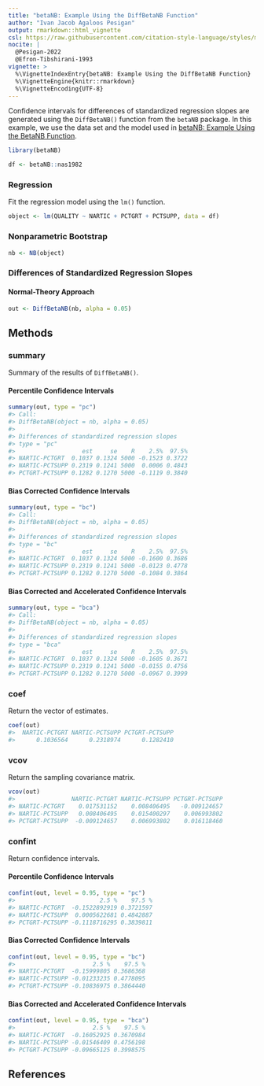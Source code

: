 ```yaml
---
title: "betaNB: Example Using the DiffBetaNB Function"
author: "Ivan Jacob Agaloos Pesigan"
output: rmarkdown::html_vignette
csl: https://raw.githubusercontent.com/citation-style-language/styles/master/apa.csl
nocite: |
  @Pesigan-2022
  @Efron-Tibshirani-1993
vignette: >
  %\VignetteIndexEntry{betaNB: Example Using the DiffBetaNB Function}
  %\VignetteEngine{knitr::rmarkdown}
  %\VignetteEncoding{UTF-8}
---
```




Confidence intervals for
differences of standardized regression slopes
are generated using
the `DiffBetaNB()` function from the `betaNB` package.
In this example,
we use the data set and the model used in
[betaNB: Example Using the BetaNB Function](example-beta-nb.html).


``` r
library(betaNB)
```




``` r
df <- betaNB::nas1982
```

### Regression

Fit the regression model using the `lm()` function.


``` r
object <- lm(QUALITY ~ NARTIC + PCTGRT + PCTSUPP, data = df)
```

### Nonparametric Bootstrap


``` r
nb <- NB(object)
```

### Differences of Standardized Regression Slopes

#### Normal-Theory Approach


``` r
out <- DiffBetaNB(nb, alpha = 0.05)
```

## Methods

### summary

Summary of the results of `DiffBetaNB()`.

#### Percentile Confidence Intervals


``` r
summary(out, type = "pc")
#> Call:
#> DiffBetaNB(object = nb, alpha = 0.05)
#> 
#> Differences of standardized regression slopes
#> type = "pc"
#>                   est     se    R    2.5%  97.5%
#> NARTIC-PCTGRT  0.1037 0.1324 5000 -0.1523 0.3722
#> NARTIC-PCTSUPP 0.2319 0.1241 5000  0.0006 0.4843
#> PCTGRT-PCTSUPP 0.1282 0.1270 5000 -0.1119 0.3840
```

#### Bias Corrected Confidence Intervals


``` r
summary(out, type = "bc")
#> Call:
#> DiffBetaNB(object = nb, alpha = 0.05)
#> 
#> Differences of standardized regression slopes
#> type = "bc"
#>                   est     se    R    2.5%  97.5%
#> NARTIC-PCTGRT  0.1037 0.1324 5000 -0.1600 0.3686
#> NARTIC-PCTSUPP 0.2319 0.1241 5000 -0.0123 0.4778
#> PCTGRT-PCTSUPP 0.1282 0.1270 5000 -0.1084 0.3864
```

#### Bias Corrected and Accelerated Confidence Intervals


``` r
summary(out, type = "bca")
#> Call:
#> DiffBetaNB(object = nb, alpha = 0.05)
#> 
#> Differences of standardized regression slopes
#> type = "bca"
#>                   est     se    R    2.5%  97.5%
#> NARTIC-PCTGRT  0.1037 0.1324 5000 -0.1605 0.3671
#> NARTIC-PCTSUPP 0.2319 0.1241 5000 -0.0155 0.4756
#> PCTGRT-PCTSUPP 0.1282 0.1270 5000 -0.0967 0.3999
```

### coef

Return the vector of estimates.


``` r
coef(out)
#>  NARTIC-PCTGRT NARTIC-PCTSUPP PCTGRT-PCTSUPP 
#>      0.1036564      0.2318974      0.1282410
```

### vcov

Return the sampling covariance matrix.


``` r
vcov(out)
#>                NARTIC-PCTGRT NARTIC-PCTSUPP PCTGRT-PCTSUPP
#> NARTIC-PCTGRT    0.017531152    0.008406495   -0.009124657
#> NARTIC-PCTSUPP   0.008406495    0.015400297    0.006993802
#> PCTGRT-PCTSUPP  -0.009124657    0.006993802    0.016118460
```

### confint

Return confidence intervals.

#### Percentile Confidence Intervals


``` r
confint(out, level = 0.95, type = "pc")
#>                        2.5 %    97.5 %
#> NARTIC-PCTGRT  -0.1522892919 0.3721597
#> NARTIC-PCTSUPP  0.0005622681 0.4842887
#> PCTGRT-PCTSUPP -0.1118716295 0.3839811
```

#### Bias Corrected Confidence Intervals


``` r
confint(out, level = 0.95, type = "bc")
#>                      2.5 %    97.5 %
#> NARTIC-PCTGRT  -0.15999805 0.3686368
#> NARTIC-PCTSUPP -0.01233235 0.4778095
#> PCTGRT-PCTSUPP -0.10836975 0.3864440
```

#### Bias Corrected and Accelerated Confidence Intervals


``` r
confint(out, level = 0.95, type = "bca")
#>                      2.5 %    97.5 %
#> NARTIC-PCTGRT  -0.16052925 0.3670984
#> NARTIC-PCTSUPP -0.01546409 0.4756198
#> PCTGRT-PCTSUPP -0.09665125 0.3998575
```

## References
